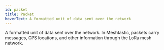 ```yaml
---
id: packet
title: Packet
hoverText: A formatted unit of data sent over the network
---
```


A formatted unit of data sent over the network. In Meshtastic, packets carry messages, GPS locations, and other information through the LoRa mesh network.
